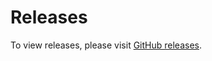 # Releases

To view releases, please visit [GitHub releases](https://github.com/gluestack/gluestack-ui/releases).
